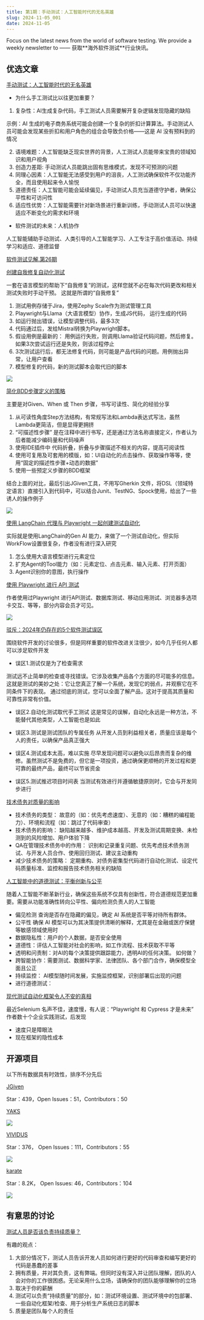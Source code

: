 ```yaml
---
title: 第1期：手动测试：人工智能时代的无名英雄
slug: 2024-11-05_001
date: 2024-11-05
---
```


<Aside>
Focus on the latest news from the world of software testing. We provide a weekly newsletter to —— 获取**海外软件测试**行业快讯。
</Aside>

## 

## 优选文章

 [手动测试：人工智能时代的无名英雄](https://ryancraventech.substack.com/p/manual-testing-the-unsung-hero-in)

- 为什么手工测试比以往更加重要？

1. 复杂性：AI生成复杂代码，手工测试人员需要解开复杂逻辑发现隐藏的缺陷

示例：AI 生成的电子商务系统可能会创建一个复杂的折扣计算算法。手动测试人员可能会发现某些折扣和用户角色的组合会导致负价格——这是 AI 没有预料到的情况

2. 语境难题：人工智能缺乏现实世界的背景，人工测试人员能带来宝贵的领域知识和用户视角
3. 创造力差距: 手动测试人员能跳出固有思维模式，发现不可预测的问题
4. 同理心因素：人工智能无法感受到用户的沮丧，人工测试确保软件不仅功能齐全，而且使用起来令人愉悦
5. 道德责任：人工智能可能会延续偏见，手动测试人员充当道德守护者，确保公平性和可访问性
6. 适应性优势：人工智能需要针对新场景进行重新训练，手动测试人员可以快速适应不断变化的需求和环境

- 软件测试的未来：人机协作

人工智能辅助手动测试、人类引导的人工智能学习、人工专注于高价值活动、持续学习和适应、道德监督

 [软件测试见解.第26期](https://qaavenue.substack.com/p/issue-26-software-testing-insights)



 [创建自我修复自动化测试](https://www.ministryoftesting.com/articles/creating-self-healing-automated-tests-with-ai-and-playwright)

一套在语言模型的帮助下“自我修复”的测试，这样您就不必在每次代码更改和相关测试失败时手动干预。 这就是所谓的“自我修复” 

1. 测试用例存储于Jira，使用Zephy Scale作为测试管理工具
2. Playwright与Llama（大语言模型）协作，生成JS代码， 运行生成的代码
3. 如运行抛出错误，让模型调整代码，最多3次
4. 代码通过后，发给Mistral转换为Playwright脚本。
5. 假设用例是最新的： 用例运行失败，则调用Llama验证代码问题，然后修复。如果3次尝试运行还是失败，则该过程停止
6. 3次测试运行后，都无法修复代码，则可能是产品代码的问题。用例抛出异常，让用户查看
7. 模型修复的代码，新的测试脚本会取代旧的脚本

![](/assets/001/flow.png)

 [简化BDD步骤定义的策略](https://www.ministryoftesting.com/articles/strategies-to-simplify-your-bdd-step-definitions)


主要是对Given、When 或 Then 步骤，书写可读性、简化的经验分享

1. 从可读性角度Step方法结构，有常规写法和Lambda表达式写法，虽然Lambda更简洁，但是显得更拥挤
2. “可描述性步骤” 是在注释中进行书写，还是通过方法名称直接定义，作者认为后者能减少编码量和代码噪声
3. 使用IDE插件中 代码折叠，折叠与步骤描述不相关的内容，提高可阅读性
4. 使用可复用及可套用的模版，如：UI自动化的点击操作、获取操作等等，使用“固定的描述性步骤+动态的数据”
5. 使用一些预定义步骤的BDD框架

结合上面的对比，最后引出JGiven工具，不用写Gherkin 文件，将DSL（领域特定语言）直接引入到代码中，可以结合Junit、TestNG、Spock使用，给出了一些诱人的操作例子

![](/assets/001/JGiven.png)


 [使用 LangChain 代理与 Playwright 一起创建测试自动化](https://medium.com/@dtoka/create-test-automation-with-playwright-using-langchain-agents-62a136ce6071)

实际就是使用LangChain的Gen AI 能力，来做了一个测试自动化，但实际WorkFlow设置很复杂，作者没有进行深入研究
1. 怎么使用大语言模型进行元素定位
2. 扩充Agent的Tool能力（如：元素定位、点击元素、输入元素、打开页面）
3. Agent识别你的意图，执行操作

 [使用 Playwright 进行 API 测试](https://github.com/BakkappaN/PlaywrightTutorialFullCourse)

作者使用过Playwright 进行API测试、数据库测试、移动应用测试、浏览器多选项卡交互、等等，部分内容会员才可见。

![](/assets/001/bakkappaN.png)


 [驳斥：2024年仍存在的5个软件测试误区](https://medium.com/@realtestify/debunked-5-software-testing-myths-that-still-exist-in-2024-8ed1baf22373)

围绕软件开发的讨论很多，但是同样重要的软件改进关注很少，如今几乎任何人都可以涉足软件开发

- 误区1.测试仅是为了检查需求

测试远不止简单的检查或寻找错误。它涉及收集产品各个方面的尽可能多的信息。这就是测试的美妙之处：它让您真正了解一个系统，发现它的弱点，并观察它在不同条件下的表现。
通过彻底的测试，您可以全面了解产品，这对于提高其质量和可靠性非常有价值。

- 误区2.自动化测试取代手工测试
这是常见的误解，自动化永远是一种方法，不能替代其他类型，人工智能也是如此

- 误区3.测试是测试团队的专属任务
从开发人员到利益相关者，质量应该是每个人的责任，以确保产品真正强大

- 误区4.测试成本太高，难以实施
尽早发现问题可以避免以后昂贵而复杂的维修。虽然测试不是免费的，但它是一项投资，通过确保更顺畅的开发过程和更可靠的最终产品，最终可以节省资金

- 误区5.测试推迟项目时间表
当测试有效进行并遵循敏捷原则时，它会与开发同步进行

 [技术债务对质量的影响](https://medium.com/@case_lab/tech-debt-and-its-impact-on-quality-158252fd07af)

- 技术债务的类型：
故意的（如：优先考虑速度）、无意的（如：糟糕的编程能力）、环境和流程（如：跳过了代码审查）
- 技术债务的影响：
缺陷越来越多、维护成本越高、开发及测试周期变换、未检测到的风险增加、用户体验下降
- QA在管理技术债务中的作用：
识别和记录重复问题、优先考虑技术债务测试、与开发人员合作、使用回归测试、建议主动重构
- 减少技术债务的策略：
定期重构、对债务密集型代码进行自动化测试、设定代码质量标准、监控和报告技术债务相关的缺陷

 [人工智能中的道德测试：平衡创新与公平](https://medium.com/@case_lab/ethical-testing-in-ai-balancing-innovation-and-fairness-19e30f320415)

随着人工智能不断革新行业，确保这些系统不仅具有创新性，符合道德规范更加重要。需要从功能准确性转向公平性、偏向检测负责人的人工智能

- 偏见检测
查询是否存在隐藏的偏见，确定 AI 系统是否平等对待所有群体。
- 公平性
确保 AI 模型可以为其决策提供清晰的解释，尤其是在金融或医疗保健等敏感领域使用时
- 数据隐私性：用户的个人数据，是否安全使用
- 道德性：评估人工智能对社会的影响，如工作流程、技术获取不平等
- 透明和问责制：对AI的每个决策提供跟踪能力，透明AI的任何决策。
如何做？
- 跨智能协作：需要测试、数据科学家、法律团队、各个部门合作，确保模型全面且公正
- 持续监控： AI模型随时间发展，实施监控框架，识别部署后出现的问题
- 进行道德测试：

 [现代测试自动化框架令人不安的真相](https://medium.com/@ryan.craven.qa/the-uncomfortable-truth-about-modern-test-automation-frameworks-cc9171607ed8)

最近Selenium 名声不佳，速度慢，有人说：“Playwright 和 Cypress 才是未来” 
作者数十个企业实践测试，后发现
- 速度只是障眼法
- 现在框架的隐性成本


##
## 开源项目

以下所有数据具有时效性，排序不分先后

 [JGiven](https://github.com/TNG/JGiven)

 Star：439，Open Issues：51，Contributors：50

 [YAKS](https://citrusframework.org/yaks/reference/html/index.html#http-response-jsonpath)

![](/assets/001/yaks.jpg)

[VIVIDUS](https://docs.vividus.dev/vividus/latest/index.html)

 Star：376， Open Issues：111，Contributors：55

![](/assets/001/vividus.png)

 [karate](https://github.com/karatelabs/karate?tab=readme-ov-file#script-structure)

 Star：8.2K， Open Issues: 46，Contributors：104

![](/assets/001/karate.png)


## 有意思的讨论

[测试人员是否该负责持续质量？](https://club.ministryoftesting.com/t/are-software-testers-responsible-for-continuous-quality/80634/2)

有趣的观点：
1. 大部分情况下，测试人员告诉开发人员如何进行更好的代码审查和编写更好的代码是愚蠢的差事
2. 拥有质量，并对其负责，这有弊端。但同时没有深入并让团队理解，团队的人会对你的工作很困惑。无论采用什么立场，请确保你的团队能够理解你的立场
3. 取决于你的薪酬
4. 测试可以负责“持续质量”的部分，如：测试环境设置、测试环境中的包部署、一些自动化框架/检查、用于分析生产系统日志的脚本
5. 质量是团队每个人的责任